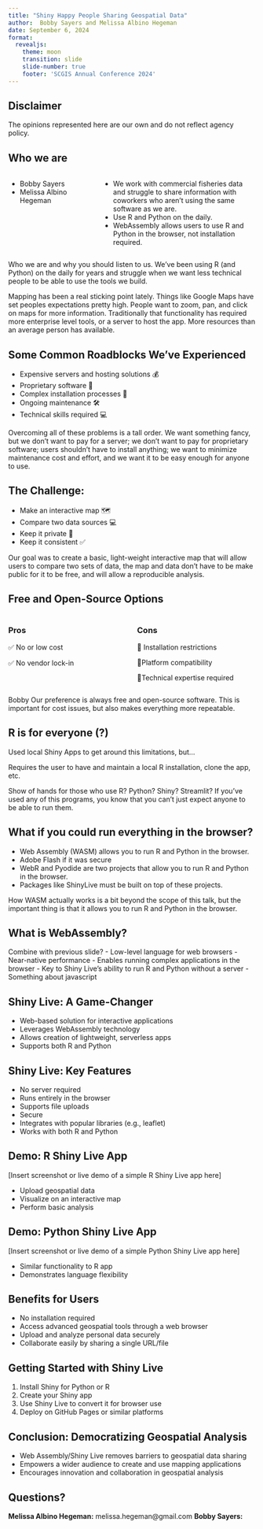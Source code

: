 ```yaml
---
title: "Shiny Happy People Sharing Geospatial Data"
author:  Bobby Sayers and Melissa Albino Hegeman
date: September 6, 2024
format: 
  revealjs:
    theme: moon
    transition: slide
    slide-number: true
    footer: 'SCGIS Annual Conference 2024'
---
```


## Disclaimer

The opinions represented here are our own and do not reflect agency policy.

## Who we are

::: columns
::: {.column width="35%"}
-   Bobby Sayers\
-   Melissa Albino Hegeman\
:::

::: {.column width="65%"}
-   We work with commercial fisheries data and struggle to share information with coworkers who aren't using the same software as we are.\
-   Use R and Python on the daily.
-   WebAssembly allows users to use R and Python in the browser, not installation required.
:::
:::

::: notes
Who we are and why you should listen to us. We've been using R (and Python) on the daily for years and struggle when we want less technical people to be able to use the tools we build.

Mapping has been a real sticking point lately. Things like Google Maps have set peoples expectations pretty high. People want to zoom, pan, and click on maps for more information. Traditionally that functionality has required more enterprise level tools, or a server to host the app. More resources than an average person has available.
:::

## Some Common Roadblocks We've Experienced

-   Expensive servers and hosting solutions 💰\
-   Proprietary software 💾
-   Complex installation processes 🧩
-   Ongoing maintenance 🛠
-   Technical skills required 💻

::: notes
Overcoming all of these problems is a tall order. We want something fancy, but we don't want to pay for a server; we don't want to pay for proprietary software; users shouldn't have to install anything; we want to minimize maintenance cost and effort, and we want it to be easy enough for anyone to use.
:::

## The Challenge:

-   Make an interactive map 🗺
-   Compare two data sources 💻
-   Keep it private 🔏
-   Keep it consistent ✅

::: notes
Our goal was to create a basic, light-weight interactive map that will allow users to compare two sets of data, the map and data don't have to be make public for it to be free, and will allow a reproducible analysis.
:::

## Free and Open-Source Options

::: columns
::: {.column width="50%"}
### Pros

✅ No or low cost

✅ No vendor lock-in
:::

::: {.column width="50%"}
### Cons

🛑 Installation restrictions

🛑Platform compatibility

🛑Technical expertise required
:::
:::

::: notes
Bobby Our preference is always free and open-source software. This is important for cost issues, but also makes everything more repeatable.
:::

## R is for everyone (?) {visibility="hidden"}

Used local Shiny Apps to get around this limitations, but...

Requires the user to have and maintain a local R installation, clone the app, etc.

::: notes
Show of hands for those who use R? Python? Shiny? Streamlit? If you've used any of this programs, you know that you can't just expect anyone to be able to run them.
:::

## What if you could run everything in the browser?

- Web Assembly (WASM) allows you to run R and Python in the browser.
- Adobe Flash if it was secure
- WebR and Pyodide are two projects that allow you to run R and Python in the browser.
- Packages like ShinyLive must be built on top of these projects.

::: notes
How WASM actually works is a bit beyond the scope of this talk, but the important thing is that it allows you to run R and Python in the browser. 
:::

## What is WebAssembly?
Combine with previous slide? 
-   Low-level language for web browsers
-   Near-native performance
-   Enables running complex applications in the browser
-   Key to Shiny Live's ability to run R and Python without a server
-   Something about javascript

## Shiny Live: A Game-Changer

-   Web-based solution for interactive applications
-   Leverages WebAssembly technology
-   Allows creation of lightweight, serverless apps
-   Supports both R and Python

## Shiny Live: Key Features

-   No server required
-   Runs entirely in the browser
-   Supports file uploads
-   Secure
-   Integrates with popular libraries (e.g., leaflet)
-   Works with both R and Python

## Demo: R Shiny Live App

\[Insert screenshot or live demo of a simple R Shiny Live app here\]

-   Upload geospatial data
-   Visualize on an interactive map
-   Perform basic analysis

## Demo: Python Shiny Live App

\[Insert screenshot or live demo of a simple Python Shiny Live app here\]

-   Similar functionality to R app
-   Demonstrates language flexibility

## Benefits for Users

-   No installation required
-   Access advanced geospatial tools through a web browser
-   Upload and analyze personal data securely
-   Collaborate easily by sharing a single URL/file

## Getting Started with Shiny Live

1.  Install Shiny for Python or R
2.  Create your Shiny app
3.  Use Shiny Live to convert it for browser use
4.  Deploy on GitHub Pages or similar platforms

## Conclusion: Democratizing Geospatial Analysis

-   Web Assembly/Shiny Live removes barriers to geospatial data sharing
-   Empowers a wider audience to create and use mapping applications
-   Encourages innovation and collaboration in geospatial analysis

## Questions?

**Melissa Albino Hegeman:** melissa.hegeman\@gmail.com **Bobby Sayers:**
